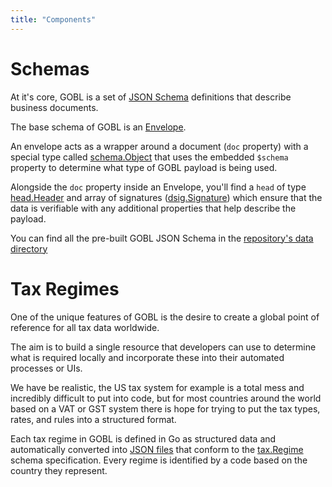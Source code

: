 ```yaml
---
title: "Components"
---
```


# Schemas

At it's core, GOBL is a set of [JSON Schema](https://json-schema.org/) definitions that describe business documents.

The base schema of GOBL is an [Envelope](/draft-0/envelope).

An envelope acts as a wrapper around a document (`doc` property) with a special type called [schema.Object](/draft-0/schema/object) that uses the embedded `$schema` property to determine what type of GOBL payload is being used.

Alongside the `doc` property inside an Envelope, you'll find a `head` of type [head.Header](/draft-0/head/header) and array of signatures ([dsig.Signature](/draft-0/dsig/signature)) which ensure that the data is verifiable with any additional properties that help describe the payload.

You can find all the pre-built GOBL JSON Schema in the [repository's data directory](https://github.com/invopop/gobl/tree/main/data/schemas)

# Tax Regimes

One of the unique features of GOBL is the desire to create a global point of reference for all tax data worldwide.

The aim is to build a single resource that developers can use to determine what is required locally and incorporate these into their automated processes or UIs.

We have be realistic, the US tax system for example is a total mess and incredibly difficult to put into code, but for most countries around the world based on a VAT or GST system there is hope for trying to put the tax types, rates, and rules into a structured format.

Each tax regime in GOBL is defined in Go as structured data and automatically converted into [JSON files](https://github.com/invopop/gobl/tree/main/data/regimes) that conform to the [tax.Regime](/regimes/overview) schema specification. Every regime is identified by a code based on the country they represent.
